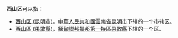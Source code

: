 '''西山区'''可以指：
* [[西山区_(昆明市)|西山区 (昆明市)]]，[[中華人民共和國|中華人民共和國]][[雲南省|雲南省]][[昆明市|昆明市]]下辖的一个市辖区。
* [[西山區_(果敢縣)|西山區 (果敢縣)]]，[[缅甸|緬甸聯邦]][[撣邦第一特區|撣邦第一特區]][[果敢縣|果敢縣]]下辖的一个区。
{{Disambig|cat=三字中國地名消歧義}}